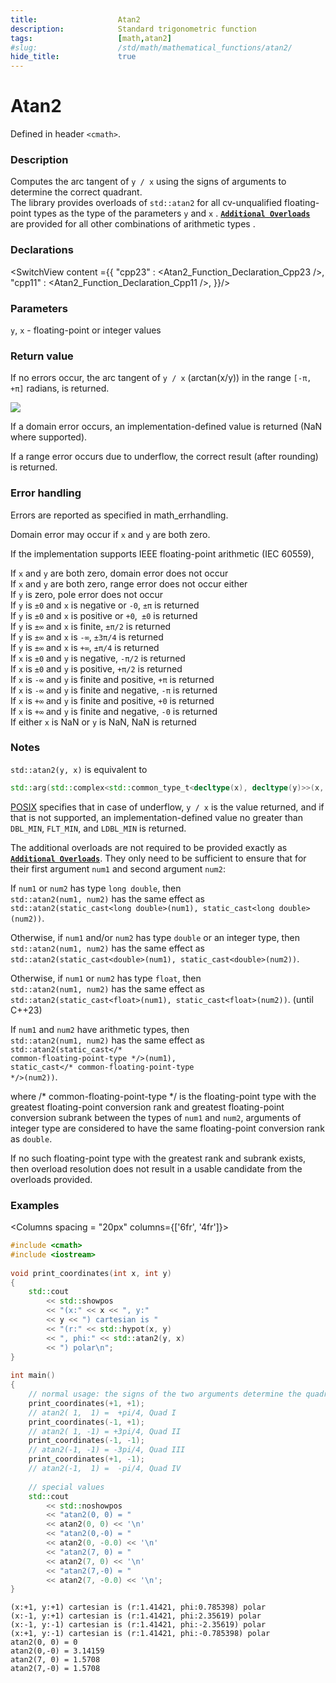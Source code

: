 ```yaml
---
title:                  Atan2
description:            Standard trigonometric function
tags:                   [math,atan2]
#slug:                  /std/math/mathematical_functions/atan2/
hide_title:             true
---
```




# Atan2

Defined in header `<cmath>`.

### Description
Computes the arc tangent of `y / x` using the signs of arguments to determine the correct quadrant.  
The library provides overloads of `std::atan2` for all cv-unqualified floating-point types as the type of the parameters `y` and `x` <Since v='cpp23'></Since>.
<a href='#declarations'><code><b>Additional Overloads</b></code></a> are provided for all other combinations of arithmetic types <Since v='cpp11'></Since>.


### Declarations

<SwitchView content ={{
    "cpp23" : <Atan2_Function_Declaration_Cpp23 />,
    "cpp11" : <Atan2_Function_Declaration_Cpp11 />,
}}/>


### Parameters
 
`y`, `x` - floating-point or integer values

### Return value

If no errors occur, the arc tangent of `y / x` (arctan(x/y)) in the range `[-π, +π]` radians, is returned.


<Image maxheight={300}
		src="/img/doc/math/atan2/math-atan2.png"
	/>


If a domain error occurs, an implementation-defined value is returned (NaN where supported).

If a range error occurs due to underflow, the correct result (after rounding) is returned.

### Error handling

Errors are reported as specified in math_errhandling.

Domain error may occur if `x` and `y` are both zero.

If the implementation supports IEEE floating-point arithmetic (IEC 60559),

If `x` and `y` are both zero, domain error does not occur <br/>
If `x` and `y` are both zero, range error does not occur either<br/>
If `y` is zero, pole error does not occur<br/>
If `y` is `±0` and `x` is negative or `-0`, `±π` is returned<br/>
If `y` is `±0` and `x` is positive or `+0`,` ±0` is returned<br/>
If `y` is `±∞` and `x` is finite, `±π/2` is returned<br/>
If `y` is `±∞` and `x` is `-∞`, `±3π/4` is returned<br/>
If `y` is `±∞` and `x` is `+∞`, `±π/4` is returned<br/>
If `x` is `±0` and `y` is negative, `-π/2` is returned<br/>
If `x` is `±0` and `y` is positive, `+π/2` is returned<br/>
If `x` is `-∞` and `y` is finite and positive, `+π` is returned<br/>
If `x` is `-∞` and `y` is finite and negative, `-π` is returned<br/>
If `x` is `+∞` and `y` is finite and positive, `+0` is returned<br/>
If `x` is `+∞` and `y` is finite and negative, `-0` is returned<br/>
If either `x` is NaN or `y` is NaN, NaN is returned<br/>

### Notes

`std::atan2(y, x)` is equivalent to 
```cpp
std::arg(std::complex<std::common_type_t<decltype(x), decltype(y)>>(x, y))
```

[POSIX](https://pubs.opengroup.org/onlinepubs/9699919799/functions/atan2.html)
specifies that in case of underflow, `y / x` is the value returned, and if that is not supported, an implementation-defined value no 
greater than `DBL_MIN`, `FLT_MIN`, and `LDBL_MIN` is returned.

The additional overloads are not required to be provided exactly as <a href='#declarations'><code><b>Additional Overloads</b></code></a>. 
They only need to be sufficient to ensure that for their first argument `num1` and second argument `num2`:

If `num1` or `num2` has type `long double`, then  <br/>
`std::atan2(num1, num2)` has the same effect as  <br/>
`std::atan2(static_cast<long double>(num1), static_cast<long double>(num2))`.

Otherwise, if `num1` and/or `num2` has type `double` or an integer type, then  <br/>
`std::atan2(num1, num2)` has the same effect as  <br/>
`std::atan2(static_cast<double>(num1), static_cast<double>(num2))`.

Otherwise, if `num1` or `num2` has type `float`, then  <br/>
`std::atan2(num1, num2)` has the same effect as  <br/>
`std::atan2(static_cast<float>(num1), static_cast<float>(num2))`. (until C++23)

If `num1` and `num2` have arithmetic types, then  <br/>
`std::atan2(num1, num2)` has the same effect as  <br/> <code>std::atan2(static_cast&lt;<span class='col-d'>/\* common-floating-point-type \*/</span>&gt;(num1), static_cast&lt;<span class='col-d'>/\* common-floating-point-type \*/</span>&gt;(num2))</code>.
     
where <span class='col-d'>/\* common-floating-point-type \*/</span> is the floating-point type with the greatest floating-point conversion rank and 
greatest floating-point conversion subrank between the types of `num1` and `num2`, 
arguments of integer type are considered to have the same floating-point conversion rank as `double`.

If no such floating-point type with the greatest rank and subrank exists, then overload resolution does not result in a usable candidate from the overloads provided.
### Examples



<Columns spacing = "20px" columns={['6fr', '4fr']}>
<div>

```cpp
#include <cmath>
#include <iostream>
 
void print_coordinates(int x, int y)
{
    std::cout 
        << std::showpos
        << "(x:" << x << ", y:" 
        << y << ") cartesian is "
        << "(r:" << std::hypot(x, y)
        << ", phi:" << std::atan2(y, x) 
        << ") polar\n";
}
 
int main()
{
    // normal usage: the signs of the two arguments determine the quadrant
    print_coordinates(+1, +1); 
    // atan2( 1,  1) =  +pi/4, Quad I
    print_coordinates(-1, +1); 
    // atan2( 1, -1) = +3pi/4, Quad II
    print_coordinates(-1, -1); 
    // atan2(-1, -1) = -3pi/4, Quad III
    print_coordinates(+1, -1); 
    // atan2(-1,  1) =  -pi/4, Quad IV
 
    // special values
    std::cout 
        << std::noshowpos
        << "atan2(0, 0) = " 
        << atan2(0, 0) << '\n'
        << "atan2(0,-0) = " 
        << atan2(0, -0.0) << '\n'
        << "atan2(7, 0) = " 
        << atan2(7, 0) << '\n'
        << "atan2(7,-0) = " 
        << atan2(7, -0.0) << '\n';
}

```

</div>

<div>

```plaintext title="Result"
(x:+1, y:+1) cartesian is (r:1.41421, phi:0.785398) polar
(x:-1, y:+1) cartesian is (r:1.41421, phi:2.35619) polar
(x:-1, y:-1) cartesian is (r:1.41421, phi:-2.35619) polar
(x:+1, y:-1) cartesian is (r:1.41421, phi:-0.785398) polar
atan2(0, 0) = 0
atan2(0,-0) = 3.14159
atan2(7, 0) = 1.5708
atan2(7,-0) = 1.5708
```

</div>
</Columns>
